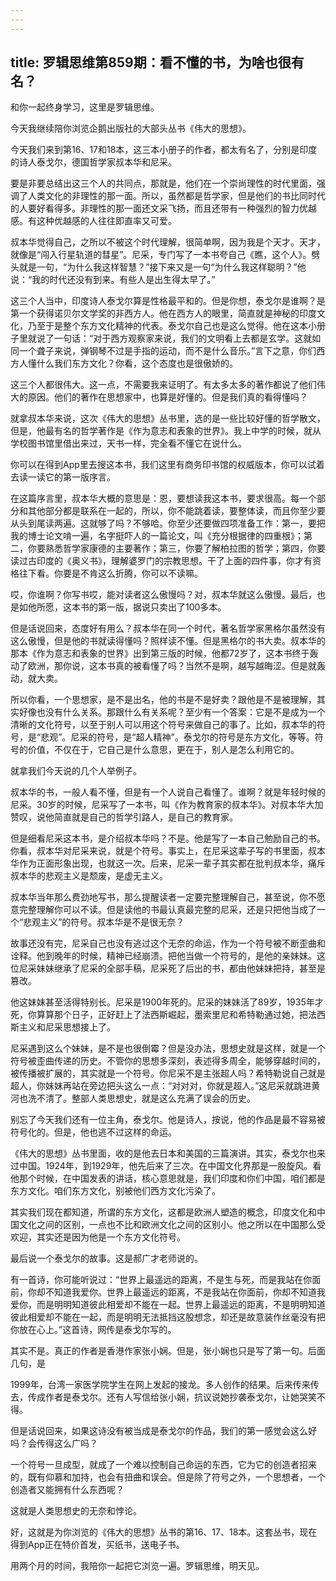 ```yaml
---
---
---
```

title: 罗辑思维第859期：看不懂的书，为啥也很有名？
---

和你一起终身学习，这里是罗辑思维。

今天我继续陪你浏览企鹅出版社的大部头丛书《伟大的思想》。

今天我们来到第16、17和18本，这三本小册子的作者，都太有名了，分别是印度的诗人泰戈尔，德国哲学家叔本华和尼采。

要是非要总结出这三个人的共同点，那就是，他们在一个崇尚理性的时代里面，强调了人类文化的非理性的那一面。所以，虽然都是哲学家，但是他们的书比同时代的人要好看得多。非理性的那一面还文采飞扬，而且还带有一种强烈的智力优越感。有这种优越感的人往往即直率又可爱。

叔本华觉得自己，之所以不被这个时代理解，很简单啊，因为我是个天才。天才，就像是“闯入行星轨道的彗星”。尼采，专门写了一本书夸自己《瞧，这个人》。劈头就是一句，“为什么我这样智慧？”接下来又是一句“为什么我这样聪明？”他说：“我的时代还没有到来。有些人是出生得太早了。”

这三个人当中，印度诗人泰戈尔算是性格最平和的。但是你想，泰戈尔是谁啊？是第一个获得诺贝尔文学奖的非西方人。他在西方人的眼里，简直就是神秘的印度文化，乃至于是整个东方文化精神的代表。泰戈尔自己也是这么觉得。他在这本小册子里就说了一句话：“对于西方观察家来说，我们的文明看上去都是玄学。这就如同一个聋子来说，弹钢琴不过是手指的运动，而不是什么音乐。”言下之意，你们西方人懂什么我们东方文化？你看，这个态度也是很傲娇的。

这三个人都很伟大。这一点，不需要我来证明了。有太多太多的著作都说了他们伟大的原因。他们的著作在思想家中，也算是好懂的。但是我们真的看得懂吗？

就拿叔本华来说，这次《伟大的思想》丛书里，选的是一些比较好懂的哲学散文，但是，他最有名的哲学著作是《作为意志和表象的世界》。我上中学的时候，就从学校图书馆里借出来过，天书一样，完全看不懂它在说什么。

你可以在得到App里去搜这本书，我们这里有商务印书馆的权威版本，你可以试着去读一读它的第一版序言。

在这篇序言里，叔本华大概的意思是：恩，要想读我这本书，要求很高。每一个部分和其他部分都是联系在一起的，所以，你不能跳着读，要整体读，而且你至少要从头到尾读两遍。这就够了吗？不够哈。你至少还要做四项准备工作：第一，要把我的博士论文啃一遍，名字挺吓人的一篇论文，叫《充分根据律的四重根》；第二，你要熟悉哲学家康德的主要著作；第三，你要了解柏拉图的哲学；第四，你要读过古印度的《奥义书》，理解婆罗门的宗教思想。干了上面的四件事，你才有资格往下看。你要是不肯这么折腾，你可以不读嘛。

哎，你谁啊？你写书哎，能对读者这么傲慢吗？对，叔本华就这么傲慢。最后，也是如他所愿，这本书的第一版，据说只卖出了100多本。

但是话说回来，态度好有用么？叔本华在同一个时代，著名哲学家黑格尔虽然没有这么傲慢，但是他的书就读得懂吗？照样读不懂。但是黑格尔的书大卖。叔本华的那本《作为意志和表象的世界》出到第三版的时候，他都72岁了，这本书终于轰动了欧洲，那你说，这本书真的被看懂了吗？当然不是啊，越写越晦涩。但是就轰动，就大卖。

所以你看，一个思想家，是不是出名，他的书是不是好卖？跟他是不是被理解，其实好像也没有什么关系。那跟什么有关系呢？至少有一个答案：它是不是成为一个清晰的文化符号，以至于别人可以用这个符号来做自己的事了。比如，叔本华的符号，是“悲观”。尼采的符号，是“超人精神”。泰戈尔的符号是东方文化，等等。符号的价值，不仅在于，它自己是什么意思，更在于，别人是怎么利用它的。

就拿我们今天说的几个人举例子。

叔本华的书，一般人看不懂，但是有一个人说自己看懂了。谁啊？就是年轻时候的尼采。30岁的时候，尼采写了一本书，叫《作为教育家的叔本华》。对叔本华大加赞叹，说他简直就是自己的哲学引路人，是自己的教育家。

但是细看尼采这本书，是介绍叔本华吗？不是。他是写了一本自己勉励自己的书。你看，叔本华对尼采来说，就是个符号。事实上，在尼采这辈子写的书里面，叔本华作为正面形象出现，也就这一次。后来，尼采一辈子其实都在批判叔本华，痛斥叔本华的悲观主义是颓废，是虚无主义。

叔本华当年那么费劲地写书，那么提醒读者一定要完整理解自己，甚至说，你不愿意完整理解你可以不读。但是读他的书最认真最完整的尼采，还是只把他当成了一个“悲观主义”的符号。叔本华是不是很无奈？

故事还没有完，尼采自己也没有逃过这个无奈的命运，作为一个符号被不断歪曲和诠释。他到晚年的时候，精神已经崩溃。把他当做一个符号的，是他的亲妹妹。这位尼采妹妹继承了尼采的全部手稿，尼采死了后出的书，都由他妹妹把持，甚至是篡改。

他这妹妹甚至活得特别长。尼采是1900年死的。尼采的妹妹活了89岁，1935年才死，你算算那个日子，正好赶上了法西斯崛起，墨索里尼和希特勒通过她，把法西斯主义和尼采思想接上了。

尼采遇到这么个妹妹，是不是也很倒霉？但是没办法，思想史就是这样，就是一个符号被歪曲传递的历史。不管你的思想多深刻，表述得多周全，能够穿越时间的，被传播被扩展的，其实就是一个符号。你尼采不是主张超人吗？希特勒说自己就是超人，你妹妹再站在旁边把头这么一点：“对对对，你就是超人。”这尼采就跳进黄河也洗不清了。整部人类思想史，就是这么充满了误会的历史。

别忘了今天我们还有一位主角，泰戈尔。他是诗人，按说，他的作品是最不容易被符号化的。但是，他也逃不过这样的命运。

《伟大的思想》丛书里面，收的是他去日本和美国的三篇演讲。其实，泰戈尔也来过中国。1924年，到1929年，他先后来了三次。在中国文化界那是一股旋风。看他那个时候，在中国发表的讲话，核心意思就是，我们印度和你们中国，咱们都是东方文化。咱们东方文化，别被他们西方文化污染了。

其实我们现在都知道，所谓的东方文化，这都是欧洲人塑造的概念，印度文化和中国文化之间的区别，一点也不比和欧洲文化之间的区别小。他之所以在中国那么受欢迎，其实还是因为他是一个东方文化符号。

最后说一个泰戈尔的故事。这是郝广才老师说的。

有一首诗，你可能听说过：“世界上最遥远的距离，不是生与死，而是我站在你面前，你却不知道我爱你。世界上最遥远的距离，不是我站在你面前，你却不知道我爱你，而是明明知道彼此相爱却不能在一起。世界上最遥远的距离，不是明明知道彼此相爱却不能在一起，而是明明无法抵挡这股想念，却还是故意装作丝毫没有把你放在心上。”这首诗，网传是泰戈尔写的。

其实不是。真正的作者是香港作家张小娴。但是，张小娴也只是写了第一句。后面几句，是

1999年，台湾一家医学院学生在网上发起的接龙。多人创作的结果。后来传来传去，传成作者是泰戈尔。还有人写信给张小娴，抗议说她抄袭泰戈尔，让她哭笑不得。

但是话说回来，如果这诗没有被当成是泰戈尔的作品，我们的第一感觉会这么好吗？会传得这么广吗？

一个符号一旦成型，就成了一个难以控制自己命运的东西，它为它的创造者招来的，既有仰慕和加持，也会有扭曲和误会。但是除了符号之外，一个思想者，一个创造者又能拥有什么东西呢？

这就是人类思想史的无奈和悖论。

好，这就是为你浏览的《伟大的思想》丛书的第16、17、18本。这套丛书，现在得到App正在特价首发，买纸书，送电子书。

用两个月的时间，我陪你一起把它浏览一遍。罗辑思维，明天见。


